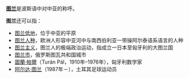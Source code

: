 '''[[图兰|图兰]]'''是波斯语中对中亚的称呼。

'''图兰'''还可以指：
*[[图兰低地|图兰低地]]，位于中亚的平原
*[[图兰人种|图兰人种]]，欧洲人形容中亚河中与南西伯利亚一带操阿尔泰语系语言的人种
*[[图兰主义|图兰主义]]，图兰人的极端政治运动，指成立一日本至匈牙利的大图兰国
*[[图兰市|图兰市]]，俄罗斯图瓦共和国城市
*[[圖蘭·帕爾|圖蘭·帕爾]]（Turán Pál，1910年–1976年），匈牙利数学家
*[[阿尔达·图兰|阿尔达·图兰]]（1987年－），土耳其足球运动员

{{disambig|T|Cat=二字译名消歧义}}